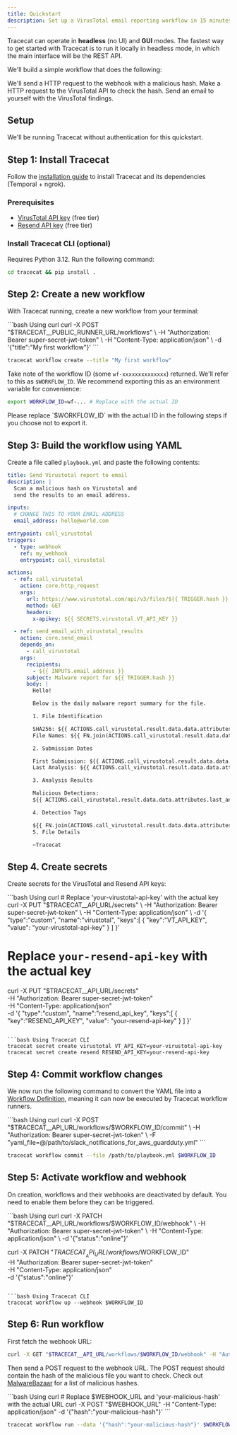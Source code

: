```yaml
---
title: Quickstart
description: Set up a VirusTotal email reporting workflow in 15 minutes.
---
```


Tracecat can operate in **headless** (no UI) and **GUI** modes.
The fastest way to get started with Tracecat is to run it locally in headless mode, in which the main interface will be the REST API.

We'll build a simple workflow that does the following:

<Steps>
  <Step title="Receive an incoming webhook request">
    We'll send a HTTP request to the webhook with a malicious hash.
  </Step>
  <Step title="Upload malicious hash to VirusTotal">
    Make a HTTP request to the VirusTotal API to check the hash.
  </Step>
  <Step title="Send an email with VirusTotal findings">
    Send an email to yourself with the VirusTotal findings.
  </Step>
</Steps>

## Setup

We'll be running Tracecat without authentication for this quickstart.

## Step 1: Install Tracecat

Follow the [installation guide](/installation) to install Tracecat and its dependencies (Temporal + ngrok).

### Prerequisites

- [VirusTotal API key](https://www.virustotal.com/gui/sign-in) (free tier)
- [Resend API key](https://www.resend.com/) (free tier)

### Install Tracecat CLI (optional)

Requires Python 3.12. Run the following command:
```bash
cd tracecat && pip install .
```

## Step 2: Create a new workflow

With Tracecat running, create a new workflow from your terminal:


<CodeGroup>
  ```bash Using curl
  curl -X POST "$TRACECAT__PUBLIC_RUNNER_URL/workflows" \
    -H "Authorization: Bearer super-secret-jwt-token" \
    -H "Content-Type: application/json" \
    -d '{"title":"My first workflow"}'
  ```

```bash Using Tracecat CLI
tracecat workflow create --title "My first workflow"
```
</CodeGroup>

Take note of the workflow ID (some `wf-xxxxxxxxxxxxxx`) returned. We'll refer to this as `$WORKFLOW_ID`.
We recommend exporting this as an environment variable for convenience:

```bash
export WORKFLOW_ID=wf-... # Replace with the actual ID
```

<Note>
  Please replace `$WORKFLOW_ID` with the actual ID in the following steps if you
  choose not to export it.
</Note>

## Step 3: Build the workflow using YAML

Create a file called `playbook.yml` and paste the following contents:

```yaml virustotal_email.yml
title: Send Virustotal report to email
description: |
  Scan a malicious hash on Virustotal and
  send the results to an email address.

inputs:
  # CHANGE THIS TO YOUR EMAIL ADDRESS
  email_address: hello@world.com

entrypoint: call_virustotal
triggers:
  - type: webhook
    ref: my_webhook
    entrypoint: call_virustotal

actions:
  - ref: call_virustotal
    action: core.http_request
    args:
      url: https://www.virustotal.com/api/v3/files/${{ TRIGGER.hash }}
      method: GET
      headers:
        x-apikey: ${{ SECRETS.virustotal.VT_API_KEY }}

  - ref: send_email_with_virustotal_results
    action: core.send_email
    depends_on:
      - call_virustotal
    args:
      recipients:
        - ${{ INPUTS.email_address }}
      subject: Malware report for ${{ TRIGGER.hash }}
      body: |
        Hello!

        Below is the daily malware report summary for the file.

        1. File Identification

        SHA256: ${{ ACTIONS.call_virustotal.result.data.data.attributes.sha256 }}
        File Names: ${{ FN.join(ACTIONS.call_virustotal.result.data.data.attributes.names) -> str }}

        2. Submission Dates

        First Submission: ${{ ACTIONS.call_virustotal.result.data.data.attributes.first_submission_date }}
        Last Analysis: ${{ ACTIONS.call_virustotal.result.data.data.attributes.last_analysis_date }}

        3. Analysis Results

        Malicious Detections:
        ${{ ACTIONS.call_virustotal.result.data.data.attributes.last_analysis_results }}

        4. Detection Tags

        ${{ FN.join(ACTIONS.call_virustotal.result.data.data.attributes.tags) -> str }}
        5. File Details

        ~Tracecat
```

## Step 4. Create secrets

Create secrets for the VirusTotal and Resend API keys:

<CodeGroup>
```bash Using curl
# Replace 'your-virustotal-api-key' with the actual key
curl -X PUT  "$TRACECAT__API_URL/secrets" \
  -H "Authorization: Bearer super-secret-jwt-token" \
  -H "Content-Type: application/json" \
  -d '{
    "type":"custom",
    "name":"virustotal",
    "keys":[
      {
        "key":"VT_API_KEY",
        "value": "your-virustotal-api-key"
      }
    ]
  }'

# Replace `your-resend-api-key` with the actual key
curl -X PUT  "$TRACECAT__API_URL/secrets" \
  -H "Authorization: Bearer super-secret-jwt-token" \
  -H "Content-Type: application/json" \
  -d '{
    "type":"custom",
    "name":"resend_api_key",
    "keys":[
      {
        "key":"RESEND_API_KEY",
        "value": "your-resend-api-key"
      }
    ]
  }'
```

```bash Using Tracecat CLI
tracecat secret create virustotal VT_API_KEY=your-virustotal-api-key
tracecat secret create resend RESEND_API_KEY=your-resend-api-key
```
</CodeGroup>

## Step 4: Commit workflow changes

We now run the following command to convert the YAML file into a [Workflow Definition](/workflow-definition),
meaning it can now be executed by Tracecat workflow runners.

<CodeGroup>
```bash Using curl
curl -X POST "$TRACECAT__API_URL/workflows/$WORKFLOW_ID/commit" \
  -H "Authorization: Bearer super-secret-jwt-token" \
  -F "yaml_file=@/path/to/slack_notifications_for_aws_guardduty.yml"
```

```bash Using Tracecat CLI
tracecat workflow commit --file /path/to/playbook.yml $WORKFLOW_ID
```
</CodeGroup>


## Step 5: Activate workflow and webhook

On creation, workflows and their webhooks are deactivated by default.
You need to enable them before they can be triggered.

<CodeGroup>
```bash Using curl
curl -X PATCH  "$TRACECAT__API_URL/workflows/$WORKFLOW_ID/webhook" \
  -H "Authorization: Bearer super-secret-jwt-token" \
  -H "Content-Type: application/json" \
  -d '{"status":"online"}'

curl -X PATCH  "$TRACECAT__API_URL/workflows/$WORKFLOW_ID" \
  -H "Authorization: Bearer super-secret-jwt-token" \
  -H "Content-Type: application/json" \
  -d '{"status":"online"}'
```

```bash Using Tracecat CLI
tracecat workflow up --webhook $WORKFLOW_ID
```
</CodeGroup>

## Step 6: Run workflow

First fetch the webhook URL:

```bash Get the webhook URL
curl -X GET "$TRACECAT__API_URL/workflows/$WORKFLOW_ID/webhook" -H "Authorization: Bearer super-secret-jwt-token"
```

Then send a POST request to the webhook URL. The POST request should contain the hash of the malicious file you want to check.
Check out [MalwareBazaar](https://bazaar.abuse.ch/verify-ua/) for a list of malicious hashes.

<CodeGroup>
```bash Using curl
# Replace $WEBHOOK_URL and 'your-malicious-hash' with the actual URL
curl -X POST "$WEBHOOK_URL" -H "Content-Type: application/json" -d '{"hash":"your-malicious-hash"}'
```

```bash Using Tracecat CLI
tracecat workflow run --data '{"hash":"your-malicious-hash"}' $WORKFLOW_ID
```
</CodeGroup>
